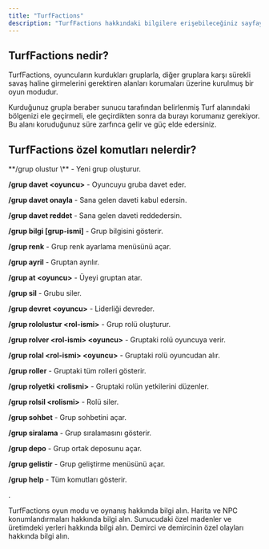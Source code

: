 ```yaml
---
title: "TurfFactions"
description: "TurfFactions hakkındaki bilgilere erişebileceğiniz sayfaya hoş geldiniz!"
---
```


## TurfFactions nedir?

TurfFactions, oyuncuların kurdukları gruplarla, diğer gruplara karşı sürekli savaş haline girmelerini gerektiren alanları korumaları üzerine kurulmuş bir oyun modudur.

Kurduğunuz grupla beraber sunucu tarafından belirlenmiş Turf alanındaki bölgenizi ele geçirmeli, ele geçirdikten sonra da burayı korumanız gerekiyor. Bu alanı koruduğunuz süre zarfınca gelir ve güç elde edersiniz.

## <Tooltip tip="">TurfFactions özel komutları nelerdir?</Tooltip>

<Info>
  **/grup olustur \<isim\>** - Yeni grup oluşturur.

  **/grup davet \<oyuncu\>** - Oyuncuyu gruba davet eder.

  **/grup davet onayla** - Sana gelen daveti kabul edersin.

  **/grup davet reddet** - Sana gelen daveti reddedersin.

  **/grup bilgi [grup-ismi]** - Grup bilgisini gösterir.

  **/grup renk** - Grup renk ayarlama menüsünü açar.

  **/grup ayril** - Gruptan ayrılır.

  **/grup at \<oyuncu\>** - Üyeyi gruptan atar.

  **/grup sil** - Grubu siler.

  **/grup devret \<oyuncu\>** - Liderliği devreder.

  **/grup rololustur \<rol-ismi\>** - Grup rolü oluşturur.

  **/grup rolver \<rol-ismi\> \<oyuncu\>** - Gruptaki rolü oyuncuya verir.

  **/grup rolal \<rol-ismi\> \<oyuncu\>** - Gruptaki rolü oyuncudan alır.

  **/grup roller** - Gruptaki tüm rolleri gösterir.

  **/grup rolyetki \<rolismi\>** - Gruptaki rolün yetkilerini düzenler.

  **/grup rolsil \<rolismi\>** - Rolü siler.

  **/grup sohbet** - Grup sohbetini açar.

  **/grup siralama** - Grup sıralamasını gösterir.

  **/grup depo** - Grup ortak deposunu açar.

  **/grup gelistir** - Grup geliştirme menüsünü açar.

  **/grup help** - Tüm komutları gösterir.
</Info>

.

<CardGroup cols={2}>
  <Card title="TurfFactions HK." icon="info" iconType="regular" href="https://wiki.japixel.net/turffactions/turffactions">
    TurfFactions oyun modu ve oynanış hakkında bilgi alın.
  </Card>
  <Card title="Harita HK." icon="earth-europe" href="https://wiki.japixel.net/turffactions/harita">
    Harita ve NPC konumlandırmaları hakkında bilgi alın.
  </Card>
  <Card title="Özel Madenler HK." icon="pickaxe" href="https://wiki.japixel.net/turffactions/madenler">
    Sunucudaki özel madenler ve üretimdeki yerleri hakkında bilgi alın.
  </Card>
  <Card title="Demirci HK." icon="command" href="https://wiki.japixel.net/turffactions/demirci">
    Demirci ve demircinin özel olayları hakkında bilgi alın.
  </Card>
</CardGroup>